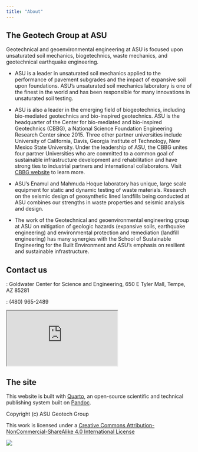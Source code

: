 ```yaml
---
title: "About"
---
```


## The Geotech Group at ASU

Geotechnical and geoenvironmental engineering at ASU is focused upon unsaturated soil mechanics, biogetechnics, waste mechanics, and geotechnical earthquake engineering.

* ASU is a leader in unsaturated soil mechanics applied to the performance of pavement subgrades and the impact of expansive soil upon foundations.
ASU’s unsaturated soil mechanics laboratory is one of the finest in the world and has been responsible for many innovations in unsaturated soil testing.

* ASU is also a leader in the emerging field of biogeotechnics, including bio-mediated geotechnics and bio-inspired geotechnics. 
ASU is the headquarter of the Center for bio-mediated and bio-inspired Geotechnics (CBBG), a National Science Foundation Engineering Research Center since 2015. Three other partner universities include University of California, Davis, Georgia Institute of Technology, New Mexico State University. Under the leadership of ASU, the CBBG unites four partner Universities who are committed to a common goal of sustainable infrastructure development and rehabilitation and have strong ties to industrial partners and international collaborators. Visit [CBBG website](https://cbbg.engineering.asu.edu/) to learn more.

* ASU’s Enamul and Mahmuda Hoque laboratory has unique, large scale equipment for static and dynamic testing of waste materials. Research on the seismic design of geosynthetic lined landfills being conducted at ASU combines our strengths in waste properties and seismic analysis and design.

* The work of the Geotechnical and geoenvironmental engineering group at ASU on mitigation of geologic hazards (expansive soils, earthquake engineering) and environmental protection and remediation (landfill engineering) has many synergies with the School of Sustainable Engineering for the Built Environment and ASU’s emphasis on resilient and sustainable infrastructure. 

## Contact us

<i class="bi bi-geo-alt-fill"></i>: Goldwater Center for Science and Engineering, 650 E Tyler Mall, Tempe, AZ 85281

<i class="bi bi-telephone-fill"></i>: (480) 965-2489 

::: {.ratio .ratio-16x9}
<iframe src="https://www.google.com/maps/d/u/0/embed?mid=1CI3nKCeGjYBwoTPGaBqTyTTlHNrYkpZH"></iframe>

:::

##  The site 

This website is built with [Quarto](https://quarto.org/), an open-source scientific and technical publishing system built on [Pandoc](https://pandoc.org/). 

Copyright (c) ASU Geotech Group  

This work is licensed under a  [Creative Commons Attribution-NonCommercial-ShareAlike 4.0 International License](http://creativecommons.org/licenses/by-nc-sa/4.0/) 

[![](https://i.creativecommons.org/l/by-nc-sa/4.0/88x31.png)](http://creativecommons.org/licenses/by-nc-sa/4.0/)

